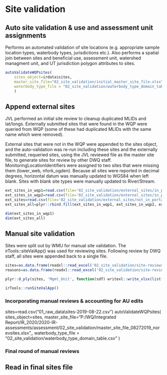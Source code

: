 # Site validation

## Auto site validation & use and assessment unit assignments
Performs an automated validation of site locations (e.g. appropriate sample location types, waterbody types, jurisdictions etc.). 
Also performs a spatial join between sites and beneficial use, assessment unit,  watershed managment unit, and UT jurisdiction polygon attributes to sites.
```r
autoValidateWQPsites(
	sites_object=irdata$sites,
	master_site_file="02_site_validation/initial_master_site_file.xlsx",
	waterbody_type_file = "02_site_validation/waterbody_type_domain_table.csv",
	)
```

## Append external sites
JVL performed an initial site review to cleanup duplicated MLIDs and lat/longs.
Externally submitted sites that were found in the WQP were queried from WQP (some of these had duplicated MLIDs with the same name which were removed).

External sites that were not in the WQP were appended to the sites object, and the auto-validation was re-run including these sites and the externally submitted, requeried sites, using the JVL reviewed file as the master site file, to generate sites for review by other DWQ staff.
MonitoringLocationIdentifiers were assigned to two sites that were missing them (lower_web, nfork_ogden). 
Because all sites were reported in decimal degrees, horizontal datum was manually updated to WGS84 when left blank. 
Sites with blank site types were manually updated to River/Stream.


```r
ext_sites_in_wqp1=read.csv(file='02_site_validation/external_sites/in_portal_external assessments mlids file 1.csv')
ext_sites_in_wqp2=read.csv(file='02_site_validation/external_sites/in_portal_external assessments mlids file 2.csv')
ext_sites=read.csv(file='02_site_validation/external_sites/not_in_portal_external assessments mlids file 1.csv')
ext_sites_all=plyr::rbind.fill(ext_sites_in_wqp1, ext_sites_in_wqp2, ext_sites)

dim(ext_sites_in_wqp1)
dim(ext_sites_all)

```
## Manual site validation

Sites were split out by WMU for manual site validation. The irTools::siteValApp() was used for reviewing sites. Following review by DWQ staff, all sites were appended back to a single file.

```r

sites=as.data.frame(readxl::read_excel('02_site_validation/site-reviews-Jake-2019-08-02 2 ready for other reviews.xlsx', 'sites'))
reasons=as.data.frame(readxl::read_excel('02_site_validation/site-reviews-Jake-2019-08-02 2 ready for other reviews.xlsx', 'reasons'))

plyr::d_ply(sites, 'Mgmt_Unit', function(sdf) writexl::write_xlsx(list(sites=sdf, reasons=reasons), path=paste0('02_site_validation/manual_reviews/', sdf$Mgmt_Unit[1], ' sites.xlsx'), format_headers=F, col_names=T))

irTools::runSiteValApp()
```


### Incorporating manual reviews & accounting for AU edits

sites=read.csv("01_raw_data\\sites-2019-08-22.csv")
autoValidateWQPsites(
	sites_object=sites,
	master_site_file="P:/WQ/Integrated Report/IR_2020/2020-IR-assessments/assessment/02_site_validation/master_site_file_08272019_norevsites.xlsx",,
	waterbody_type_file = "02_site_validation/waterbody_type_domain_table.csv"
)

### Final round of manual reviews

## Read in final sites file














